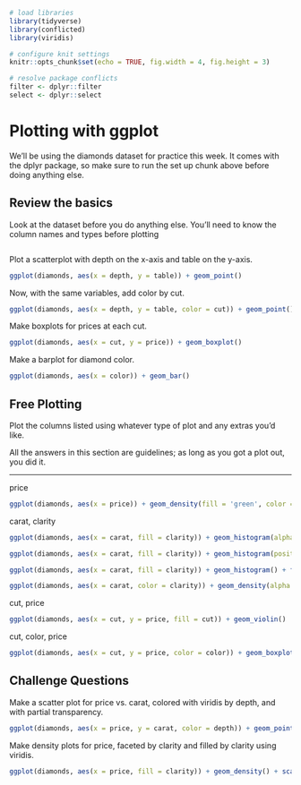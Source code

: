 ```{r setup, include=FALSE}
# load libraries
library(tidyverse)
library(conflicted)
library(viridis)

# configure knit settings
knitr::opts_chunk$set(echo = TRUE, fig.width = 4, fig.height = 3)

# resolve package conflicts
filter <- dplyr::filter
select <- dplyr::select
```

# Plotting with ggplot

We'll be using the diamonds dataset for practice this week. It comes with the dplyr package, so make sure to run the set up chunk above before doing anything else.

## Review the basics

Look at the dataset before you do anything else. You'll need to know the column names and types before plotting

```{r}

```

Plot a scatterplot with depth on the x-axis and table on the y-axis.

```{r}
ggplot(diamonds, aes(x = depth, y = table)) + geom_point()
```

Now, with the same variables, add color by cut.

```{r}
ggplot(diamonds, aes(x = depth, y = table, color = cut)) + geom_point()
```

Make boxplots for prices at each cut.

```{r}
ggplot(diamonds, aes(x = cut, y = price)) + geom_boxplot()
```

Make a barplot for diamond color.

```{r}
ggplot(diamonds, aes(x = color)) + geom_bar()
```

## Free Plotting

Plot the columns listed using whatever type of plot and any extras you'd like. 

All the answers in this section are guidelines; as long as you got a plot out, you did it.

---

price

```{r}
ggplot(diamonds, aes(x = price)) + geom_density(fill = 'green', color = 'orange')
```

carat, clarity

```{r}
ggplot(diamonds, aes(x = carat, fill = clarity)) + geom_histogram(alpha = 0.5)

ggplot(diamonds, aes(x = carat, fill = clarity)) + geom_histogram(position = 'identity', alpha = 0.5)

ggplot(diamonds, aes(x = carat, fill = clarity)) + geom_histogram() + facet_wrap(~ clarity)

ggplot(diamonds, aes(x = carat, color = clarity)) + geom_density(alpha = 0.5)

```

cut, price

```{r}
ggplot(diamonds, aes(x = cut, y = price, fill = cut)) + geom_violin()
```

cut, color, price

```{r}
ggplot(diamonds, aes(x = cut, y = price, color = color)) + geom_boxplot() + facet_wrap(~ color)
```

## Challenge Questions

Make a scatter plot for price vs. carat, colored with viridis by depth, and with partial transparency.

```{r}
ggplot(diamonds, aes(x = price, y = carat, color = depth)) + geom_point(alpha = 0.5) + scale_color_viridis() 
```

Make density plots for price, faceted by clarity and filled by clarity using viridis.

```{r}
ggplot(diamonds, aes(x = price, fill = clarity)) + geom_density() + scale_fill_viridis(discrete = TRUE)
```
